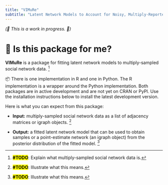 ```yaml
---
title: "VIMuRe"
subtitle: "Latent Network Models to Account for Noisy, Multiply-Reported Social Network Data"
---
```


_(🚧 This is a work in progress. 🚧)_

# 📑 Is this package for me?

**VIMuRe** is a package for fitting latent network models to multiply-sampled social network data.  ^[<mark class="todo">**\#TODO**</mark>: Explain what multiply-sampled social network data is.]

📦 There is one implementation in R and one in Python. The R implementation is a wrapper around the Python implementation. Both packages are in active development and are not yet on CRAN or PyPI. Use the installation instructions below to install the latest development version.

Here is what you can expect from this package:

- **Input:** multiply-sampled social network data as a list of adjacency matrices or igraph objects. ^[<mark class="todo">**\#TODO**</mark>: Illustrate what this means.]

- **Output:** a fitted latent network model that can be used to obtain samples or a point-estimate network (an igraph object) from the posterior distribution of the fitted model. ^[<mark class="todo">**\#TODO**</mark>: Illustrate what this means.]

